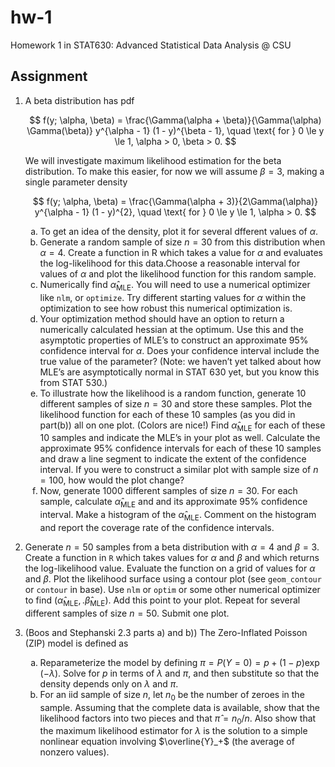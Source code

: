 # hw-1

Homework 1 in STAT630: Advanced Statistical Data Analysis @ CSU

## Assignment

1. A beta distribution has pdf
    
    $$
    f(y; \alpha, \beta) = \frac{\Gamma(\alpha + \beta)}{\Gamma(\alpha) \Gamma(\beta)} y^{\alpha - 1} (1 - y)^{\beta - 1}, \quad \text{ for } 0 \le y \le 1, \alpha > 0, \beta > 0.
    $$
    
    We will investigate maximum likelihood estimation for the beta distribution. To make this easier, for now we will assume $\beta = 3$, making a single parameter density
    
    $$
    f(y; \alpha, \beta) = \frac{\Gamma(\alpha + 3)}{2\Gamma(\alpha)} y^{\alpha - 1} (1 - y)^{2}, \quad \text{ for } 0 \le y \le 1, \alpha > 0.
    $$
    
    a) To get an idea of the density, plot it for several dfferent values of $\alpha$.
    b) Generate a random sample of size $n = 30$ from this distribution when $\alpha = 4$. Create a function in R which takes a value for $\alpha$ and evaluates the log-likelihood for this data.Choose a reasonable interval for values of $\alpha$ and plot the likelihood function for this random sample.
    c) Numerically find $\hat{\alpha}_{\text{MLE}}$. You will need to use a numerical optimizer like `nlm`, or `optimize`. Try different starting values for $\alpha$ within the optimization to see how robust this numerical optimization is.
    d) Your optimization method should have an option to return a numerically calculated hessian at the optimum. Use this and the asymptotic properties of MLE's to construct an approximate 95% confidence interval for $\alpha$. Does your confidence interval include the true value of the parameter? (Note: we haven't yet talked about how MLE's are asymptotically normal in STAT 630 yet, but you know this from STAT 530.)
    e) To illustrate how the likelihood is a random function, generate 10 different samples of size $n = 30$ and store these samples. Plot the likelihood function for each of these 10 samples (as you did in part(b)) all on one plot. (Colors are nice!) Find $\hat{\alpha}_{\text{MLE}}$ for each of these 10 samples and indicate the MLE's in your plot as well. Calculate the approximate 95% confidence intervals for each of these 10 samples and draw a line segment to indicate the extent of the confidence interval. If you were to construct a similar plot with sample size of $n = 100$, how would the plot change?
    f) Now, generate 1000 different samples of size $n = 30$. For each sample, calculate $\hat{\alpha}_{\text{MLE}}$ and and its approximate 95% confidence interval. Make a histogram of the $\hat{\alpha}_{\text{MLE}}$. Comment on the histogram and report the coverage rate of the confidence intervals.
    
2. Generate $n = 50$ samples from a beta distribution with $\alpha = 4$ and $\beta = 3$. Create a function in `R` which takes values for $\alpha$ and $\beta$ and which returns the log-likelihood value. Evaluate the function on a grid of values for $\alpha$ and $\beta$. Plot the likelihood surface using a contour plot (see `geom_contour` or `contour` in base). Use `nlm` or `optim` or some other numerical optimizer to find $(\hat{\alpha}_{\text{MLE}},. \hat{\beta}_{\text{MLE}})$. Add this point to your plot. Repeat for several different samples of size $n = 50$. Submit one plot.
    
3. (Boos and Stephanski 2.3 parts a) and b)) The Zero-Inflated Poisson (ZIP) model is defined as
    \begin{align*}
    P(Y = 0) &= p + (1 - p) \exp(-\lambda) \\
    P(Y = y) &= (1 - p)\frac{\lambda^y\exp(-\lambda)}{y!}, \quad y = 1, 2, \dots.
    \end{align*}
    
    a) Reparameterize the model by defining $\pi = P(Y = 0) = p + (1 - p) \exp(-\lambda)$. Solve for $p$ in terms of $\lambda$ and $\pi$, and then substitute so that the density depends only on $\lambda$ and $\pi$.
    b) For an iid sample of size $n$, let $n_0$ be the number of zeroes in the sample. Assuming that the complete data is available, show that the likelihood factors into two pieces and that $\hat{\pi} = n_0 / n$. Also show that the maximum likelihood estimator for $\lambda$ is the solution to a simple nonlinear equation involving $\overline{Y}_+$ (the average of nonzero values).